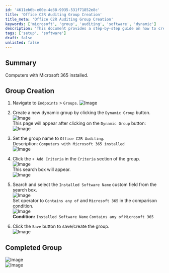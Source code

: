 ```yaml
---
id: '4611eb6b-e00e-4e38-9935-531f71852e8c'
title: 'Office C2R Auditing Group Creation'
title_meta: 'Office C2R Auditing Group Creation'
keywords: ['microsoft', 'group', 'auditing', 'software', 'dynamic']
description: 'This document provides a step-by-step guide on how to create a dynamic group for auditing computers with Microsoft 365 installed using ConnectWise Automate. It includes navigation instructions, criteria setup, and completion verification.'
tags: ['setup', 'software']
draft: false
unlisted: false
---
```

## Summary

Computers with Microsoft 365 installed.

## Group Creation

1. Navigate to `Endpoints` > `Groups`.
   ![Image](../../../static/img/Office-C2R-Auditing/image_1.png)

2. Create a new dynamic group by clicking the `Dynamic Group` button.  
   ![Image](../../../static/img/Office-C2R-Auditing/image_2.png)  
   This page will appear after clicking on the `Dynamic Group` button:  
   ![Image](../../../static/img/Office-C2R-Auditing/image_3.png)

3. Set the group name to `Office C2R Auditing`.  
   Description: `Computers with Microsoft 365 installed`  
   ![Image](../../../static/img/Office-C2R-Auditing/image_4.png)

4. Click the `+ Add Criteria` in the `Criteria` section of the group.  
   ![Image](../../../static/img/Office-C2R-Auditing/image_5.png)  
   This search box will appear.  
   ![Image](../../../static/img/Office-C2R-Auditing/image_6.png)

5. Search and select the `Installed Software Name` custom field from the search box.  
   ![Image](../../../static/img/Office-C2R-Auditing/image_7.png)  
   Set operator to `Contains any of` and `Microsoft 365` in the comparison condition.  
   ![Image](../../../static/img/Office-C2R-Auditing/image_8.png)  
   **Condition:** `Installed Software Name` `Contains any of` `Microsoft 365`

6. Click the `Save` button to save/create the group.  
   ![Image](../../../static/img/Office-C2R-Auditing/image_9.png)

## Completed Group

![Image](../../../static/img/Office-C2R-Auditing/image_10.png)  
![Image](../../../static/img/Office-C2R-Auditing/image_11.png)












